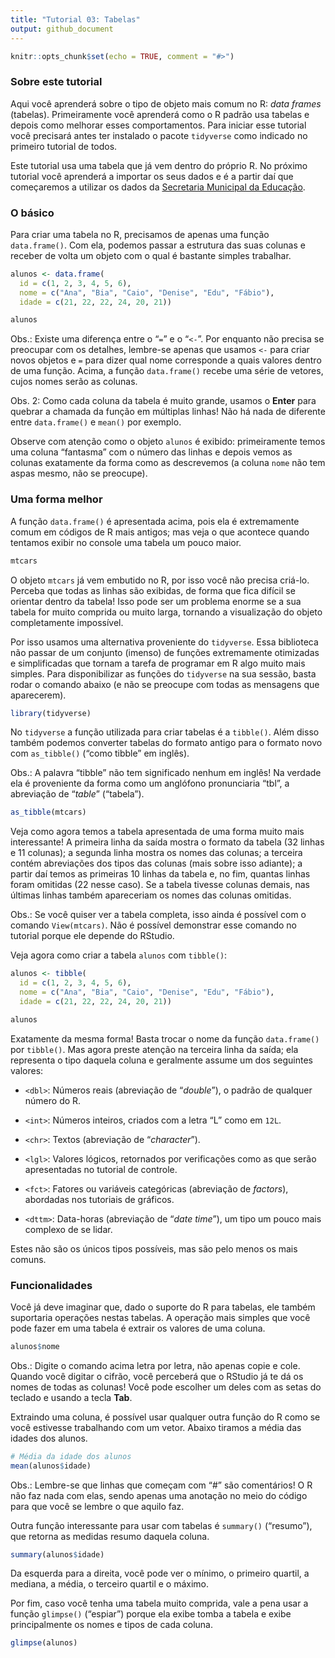 ```yaml
---
title: "Tutorial 03: Tabelas"
output: github_document
---
```


```r
knitr::opts_chunk$set(echo = TRUE, comment = "#>")
```

### Sobre este tutorial


Aqui você aprenderá sobre o tipo de objeto mais comum no R: *data frames*
(tabelas). Primeiramente você aprenderá como o R padrão usa tabelas e depois
como melhorar esses comportamentos. Para iniciar esse tutorial você
precisará antes ter instalado o pacote `tidyverse` como indicado no primeiro
tutorial de todos.

Este tutorial usa uma tabela que já vem dentro do próprio R. No próximo
tutorial você aprenderá a importar os seus dados e é a partir daí que
começaremos a utilizar os dados da
[Secretaria Municipal da Educação](http://dados.prefeitura.sp.gov.br/group/educacao).

### O básico

Para criar uma tabela no R, precisamos de apenas uma função `data.frame()`.
Com ela, podemos passar a estrutura das suas colunas e receber de volta
um objeto com o qual é bastante simples trabalhar.

```r
alunos <- data.frame(
  id = c(1, 2, 3, 4, 5, 6),
  nome = c("Ana", "Bia", "Caio", "Denise", "Edu", "Fábio"),
  idade = c(21, 22, 22, 24, 20, 21))

alunos
```

Obs.: Existe uma diferença entre o "`=`" e o "`<-`". Por enquanto não precisa
se preocupar com os detalhes, lembre-se apenas que usamos `<-` para criar
novos objetos e `=` para dizer qual nome corresponde a quais valores dentro
de uma função. Acima, a função `data.frame()` recebe uma série de vetores, cujos
nomes serão as colunas.

Obs. 2: Como cada coluna da tabela é muito grande, usamos o **Enter** para
quebrar a chamada da função em múltiplas linhas! Não há nada de diferente entre
`data.frame()` e `mean()` por exemplo.

Observe com atenção como o objeto `alunos` é exibido: primeiramente temos uma
coluna "fantasma" com o número das linhas e depois vemos as colunas exatamente
da forma como as descrevemos (a coluna `nome` não tem aspas mesmo, não se
preocupe).

### Uma forma melhor

A função `data.frame()` é apresentada acima, pois ela é extremamente comum em
códigos de R mais antigos; mas veja o que acontece quando tentamos exibir no
console uma tabela um pouco maior.

```r
mtcars
```

O objeto `mtcars` já vem embutido no R, por isso você não precisa criá-lo.
Perceba que todas as linhas são exibidas, de forma que fica difícil se orientar
dentro da tabela! Isso pode ser um problema enorme se a sua tabela for muito
comprida ou muito larga, tornando a visualização do objeto completamente
impossível.

Por isso usamos uma alternativa proveniente do `tidyverse`. Essa biblioteca não
passar de um conjunto (imenso) de funções extremamente otimizadas e simplificadas
que tornam a tarefa de programar em R algo muito mais simples. Para disponibilizar
as funções do `tidyverse` na sua sessão, basta rodar o comando abaixo (e não
se preocupe com todas as mensagens que aparecerem).

```r
library(tidyverse)
```

No `tidyverse` a função utilizada para criar tabelas é a `tibble()`. Além disso
também podemos converter tabelas do formato antigo para o formato novo com
`as_tibble()` ("como tibble" em inglês).

Obs.: A palavra "tibble" não tem significado nenhum em inglês! Na verdade ela é
proveniente da forma como um anglófono pronunciaria "tbl", a abreviação de
"*table*" ("tabela").

```r
as_tibble(mtcars)
```

Veja como agora temos a tabela apresentada de uma forma muito mais interessante!
A primeira linha da saída mostra o formato da tabela (32 linhas e 11 colunas);
a segunda linha mostra os nomes das colunas; a terceira contém abreviações dos
tipos das colunas (mais sobre isso adiante); a partir daí temos as primeiras 10
linhas da tabela e, no fim, quantas linhas foram omitidas (22 nesse caso). Se a
tabela tivesse colunas demais, nas últimas linhas também apareceriam os nomes das
colunas omitidas.

Obs.: Se você quiser ver a tabela completa, isso ainda é possível com o comando
`View(mtcars)`. Não é possível demonstrar esse comando no tutorial porque ele
depende do RStudio.

Veja agora como criar a tabela `alunos` com `tibble()`:

```r
alunos <- tibble(
  id = c(1, 2, 3, 4, 5, 6),
  nome = c("Ana", "Bia", "Caio", "Denise", "Edu", "Fábio"),
  idade = c(21, 22, 22, 24, 20, 21))

alunos
```

Exatamente da mesma forma! Basta trocar o nome da função `data.frame()` por
`tibble()`. Mas agora preste atenção na terceira linha da saída; ela representa
o tipo daquela coluna e geralmente assume um dos seguintes valores:

- `<dbl>`: Números reais (abreviação de "*double*"), o padrão de qualquer
número do R.

- `<int>`: Números inteiros, criados com a letra "L" como em `12L`.

- `<chr>`: Textos (abreviação de "*character*").

- `<lgl>`: Valores lógicos, retornados por verificações como as que serão
apresentadas no tutorial de controle.

- `<fct>`: Fatores ou variáveis categóricas (abreviação de *factors*), abordadas
nos tutoriais de gráficos.

- `<dttm>`: Data-horas (abreviação de "*date time*"), um tipo um pouco mais
complexo de se lidar.

Estes não são os únicos tipos possíveis, mas são pelo menos os mais comuns.

### Funcionalidades

Você já deve imaginar que, dado o suporte do R para tabelas, ele também
suportaria operações nestas tabelas. A operação mais simples que você pode
fazer em uma tabela é extrair os valores de uma coluna.

```r
alunos$nome
```

Obs.: Digite o comando acima letra por letra, não apenas copie e cole. Quando
você digitar o cifrão, você perceberá que o RStudio já te dá os nomes de todas
as colunas! Você pode escolher um deles com as setas do teclado e usando a
tecla **Tab**.

Extraindo uma coluna, é possível usar qualquer outra função do R como se você
estivesse trabalhando com um vetor. Abaixo tiramos a média das idades dos
alunos.

```r
# Média da idade dos alunos
mean(alunos$idade)
```

Obs.: Lembre-se que linhas que começam com "#" são comentários! O R não faz
nada com elas, sendo apenas uma anotação no meio do código para que você se
lembre o que aquilo faz.

Outra função interessante para usar com tabelas é `summary()` ("resumo"), que
retorna as medidas resumo daquela coluna.

```r
summary(alunos$idade)
```

Da esquerda para a direita, você pode ver o mínimo, o primeiro quartil, a mediana,
a média, o terceiro quartil e o máximo.

Por fim, caso você tenha uma tabela muito comprida, vale a pena usar a função
`glimpse()` ("espiar") porque ela exibe tomba a tabela e exibe principalmente
os nomes e tipos de cada coluna.

```r
glimpse(alunos)
```
